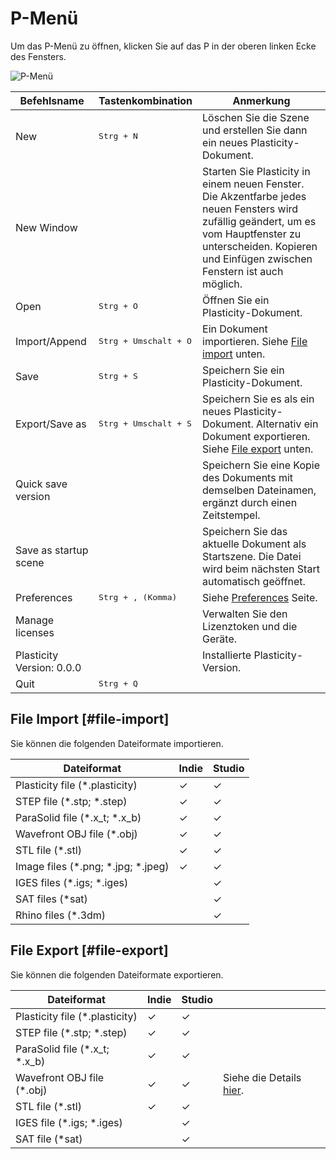 # P-Menü

Um das P-Menü zu öffnen, klicken Sie auf das P in der oberen linken Ecke des Fensters.

![P-Menü](/img/file-menu.png)

| Befehlsname               | Tastenkombination              | Anmerkung                                                                                                                                                                                                      |
| ------------------------- | ------------------------------ | -------------------------------------------------------------------------------------------------------------------------------------------------------------------------------------------------------------- |
| New                       | <kbd>Strg + N</kbd>            | Löschen Sie die Szene und erstellen Sie dann ein neues Plasticity-Dokument.                                                                                                                                    |
| New Window                |                                | Starten Sie Plasticity in einem neuen Fenster. Die Akzentfarbe jedes neuen Fensters wird zufällig geändert, um es vom Hauptfenster zu unterscheiden. Kopieren und Einfügen zwischen Fenstern ist auch möglich. |
| Open                      | <kbd>Strg + O</kbd>            | Öffnen Sie ein Plasticity-Dokument.                                                                                                                                                                            |
| Import/Append             | <kbd>Strg + Umschalt + O</kbd> | Ein Dokument importieren. Siehe [File import](#file-import) unten.                                                                                                                                             |
| Save                      | <kbd>Strg + S</kbd>            | Speichern Sie ein Plasticity-Dokument.                                                                                                                                                                         |
| Export/Save as            | <kbd>Strg + Umschalt + S</kbd> | Speichern Sie es als ein neues Plasticity-Dokument. Alternativ ein Dokument exportieren. Siehe [File export](#file-export) unten.                                                                              |
| Quick save version        |                                | Speichern Sie eine Kopie des Dokuments mit demselben Dateinamen, ergänzt durch einen Zeitstempel.                                                                                                              |
| Save as startup scene     |                                | Speichern Sie das aktuelle Dokument als Startszene. Die Datei wird beim nächsten Start automatisch geöffnet.                                                                                                   |
| Preferences               | <kbd>Strg + , (Komma)</kbd>    | Siehe [Preferences](./preferences) Seite.                                                                                                                                                                      |
| Manage licenses           |                                | Verwalten Sie den Lizenztoken und die Geräte.                                                                                                                                                                  |
| Plasticity Version: 0.0.0 |                                | Installierte Plasticity-Version.                                                                                                                                                                               |
| Quit                      | <kbd>Strg + Q</kbd>            |                                                                                                                                                                                                                |

## File Import [#file-import]

Sie können die folgenden Dateiformate importieren.

| Dateiformat                        | Indie | Studio |
| ---------------------------------- | ----- | ------ |
| Plasticity file (*.plasticity)     | ✓    | ✓     |
| STEP file (*.stp; *.step)          | ✓    | ✓     |
| ParaSolid file (*.x_t; *.x_b)      | ✓    | ✓     |
| Wavefront OBJ file (*.obj)         | ✓    | ✓     |
| STL file (*.stl)                   | ✓    | ✓     |
| Image files (*.png; *.jpg; *.jpeg) | ✓    | ✓     |
| IGES files (*.igs; *.iges)         |       | ✓     |
| SAT files (*sat)                   |       | ✓     |
| Rhino files (*.3dm)                |       | ✓     |

## File Export [#file-export]

Sie können die folgenden Dateiformate exportieren.

| Dateiformat                    | Indie | Studio |                                         |
| ------------------------------ | ----- | ------ | --------------------------------------- |
| Plasticity file (*.plasticity) | ✓    | ✓     |                                         |
| STEP file (*.stp; *.step)      | ✓    | ✓     |                                         |
| ParaSolid file (*.x_t; *.x_b)  | ✓    | ✓     |                                         |
| Wavefront OBJ file (*.obj)     | ✓    | ✓     | Siehe die Details [hier](./export-obj). |
| STL file (*.stl)               | ✓    | ✓     |                                         |
| IGES file (*.igs; *.iges)      |       | ✓     |                                         |
| SAT file (*sat)                |       | ✓     |                                         |
